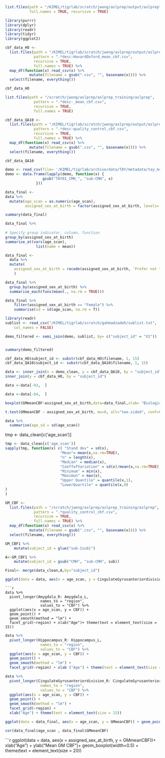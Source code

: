 ```{r}
list.files(path = "/KIMEL/tigrlab/scratch/jwong/aslprep/output/aslprep", pattern = ".*desc-HavardOxford_mean_cbf.csv",
           full.names = TRUE, recursive = TRUE)
```

```{r}
library(purrr)
library(dplyr)
library(readr)
library(tidyr)
library(ggplot2)
```

```{r}

cbf_data_HO <-
  list.files(path = "/KIMEL/tigrlab/scratch/jwong/aslprep/output/aslprep",
             pattern = ".*desc-HavardOxford_mean_cbf.csv",
             recursive = TRUE,
             full.names = TRUE) %>%
  map_df(function(x) read_csv(x) %>% 
           mutate(filename = gsub(".csv", "", basename(x)))) %>%
  select(filename, everything())

cbf_data_HO
```
```{r}
list.files(path = "/scratch/jwong/aslprep/aslprep_training/aslprep",
             pattern = ".*desc-_mean_cbf.csv",
             recursive = TRUE,
             full.names = TRUE)
```
```{r}
cbf_data_QA10 <-
  list.files(path = "/KIMEL/tigrlab/scratch/jwong/aslprep/output/aslprep",
             pattern = ".*desc-quality_control_cbf.csv",
             recursive = TRUE,
             full.names = TRUE) %>%
  map_df(function(x) read_csv(x) %>% 
           mutate(filename = gsub(".csv", "", basename(x)))) %>%
  select(filename, everything())

cbf_data_QA10
```

```{r}
demo <- read_csv(file= '/KIMEL/tigrlab/archive/data/TAY/metadata/tay_mri_demo.csv')
demo <- data.frame(lapply(demo, function(x) {
                 gsub("TAY01_CMH_", "sub-CMH", x)
              })) 
```
```{r}
data_final <-
data %>% 
  mutate(age_scan = as.numeric(age_scan),
         assigned_sex_at_birth = factor(assigned_sex_at_birth, levels= c("Male", "Female")))
```
```{r}
summary(data_final)
```
```{r}
data_final %>%                                        
  
# Specify group indicator, column, function
group_by(assigned_sex_at_birth)                       
summarise_at(vars(age_scan),
              list(name = mean))
```
```{r}
data_final <-
  data %>%
  mutate(
    assigned_sex_at_birth = recode(assigned_sex_at_birth, `Prefer not to answer` = "NA")
    )
```

```{r}
data_final %>% 
  group_by(assigned_sex_at_birth) %>% 
  summarise_each(funs(mean(., na.rm = TRUE)))
```
```{r}
data_final %>%
    filter(assigned_sex_at_birth == "Female") %>%
    summarise(sd = sd(age_scan, na.rm = T))
```


```{r}
library(readr)
sublist <- read_csv("/KIMEL/tigrlab/scratch/gahmadzadeh/sublist.txt", 
    col_names = FALSE)
```
```{r}
demo_filtered <- semi_join(demo, sublist, by= c("subject_id" = "X1"))
```
```{r}

```

```{r}
summary(demo_filtered)
```

```{r}
cbf_data_HO$subject_id <- substr(cbf_data_HO$filename, 1, 15)
cbf_data_QA10$subject_id <- substr(cbf_data_QA10$filename, 1, 15)
```


```{r}

data <- inner_join(x = demo_clean, y = cbf_data_QA10, by = "subject_id") %>%
inner_join(y = cbf_data_HO, by = "subject_id") 

```


```{r}
data <-data[-93,  ]
```
```{r}
data <-data[-64,  ]
```


```{r}
boxplot(GMmeanCBF~assigned_sex_at_birth,data=data_final,xlab= "Biological Sex", ylab= "Mean GM", par(cex.lab=1.5), par(cex.axis=1.5))
```
```{r}
t.test(GMmeanCBF ~ assigned_sex_at_birth, mu=0, alt="two.sided", conf=0.95, data=data_final)
```


```{r}
data %>% 
  summarise(age_sd = sd(age_scan))
```

tmp <- data_clean[c('age_scan')]

```{r}
tmp <- data_clean[c('age_scan')]
sapply(tmp, function(x) c( "Stand dev" = sd(x), 
                         "Mean"= mean(x,na.rm=TRUE),
                         "n" = length(x),
                         "Median" = median(x),
                         "CoeffofVariation" = sd(x)/mean(x,na.rm=TRUE),
                         "Minimum" = min(x),
                         "Maximun" = max(x),
                         "Upper Quantile" = quantile(x,1),
                         "LowerQuartile" = quantile(x,0)
)
)
```



```{r}
GM_CBF <-
  list.files(path = "/scratch/jwong/aslprep/aslprep_training/aslprep",
             pattern = ".*quality_control_cbf.csv",
             recursive = TRUE,
             full.names = TRUE) %>%
  map_df(function(x) read_csv(x) %>% 
           mutate(filename = gsub(".csv", "", basename(x)))) %>%
  select(filename, everything())

```

```{r}
GM_CBF1 %>%
    mutate(subject_id = glue("sub-{sub}")
```


```{r}
A<-GM_CBF1 %>%
    mutate(subject_id = gsub("CMH", "sub-CMH", sub))
```

```{r}
Final<- merge(data_clean,A,by="subject_id")
```


```{r}
ggplot(data = data, aes(x = age_scan, y = CingulateGyrusanteriordivision_L)) + geom_point() + geom_smooth(method = "lm")+ xlab("Age")+ theme(text = element_text(size = 15))
```

```
```{r}
data %>%
  pivot_longer(Amygdala_R: Amygdala_L,
                names_to = "region",
                values_to = "CBF") %>%
  ggplot(aes(x = age_scan, y = CBF)) + 
  geom_point() + 
  geom_smooth(method = "lm") + 
  facet_grid(~region) + xlab("Age")+ theme(text = element_text(size = 15))
```
```{r}
data %>%
  pivot_longer(Hippocampus_R: Hippocampus_L,
                names_to = "region",
                values_to = "CBF") %>%
  ggplot(aes(x = age_scan, y = CBF)) + 
  geom_point() + 
  geom_smooth(method = "lm") + 
  facet_grid(~region) + xlab ("Age") + theme(text = element_text(size = 15))
```
```{r}
data %>%
  pivot_longer(CingulateGyrusanteriordivision_R: CingulateGyrusanteriordivision_L,
                names_to = "region",
                values_to = "CBF") %>%
  ggplot(aes(x = age_scan, y = CBF)) + 
  geom_point() + 
  geom_smooth(method = "lm") + 
  facet_grid(~region) + 
  xlab("Age") + theme(text = element_text(size = 15))
```

```{r}
ggplot(data = data_final, aes(x = age_scan, y = GMmeanCBF)) + geom_point() + geom_smooth(method = "lm") + facet_grid(~assigned_sex_at_birth) + xlab("Age") + ylab("Mean GM") + theme(text = element_text(size = 20)) 
```

```{r}
cor(data_final$age_scan , data_final$GMmeanCBF)
```



```{r}
ggplot(data = data, aes(x = assigned_sex_at_birth, y = GMmeanCBF))+ xlab("Age") + ylab("Mean GM CBF")+ geom_boxplot(width=0.5) + theme(text = element_text(size = 20))

